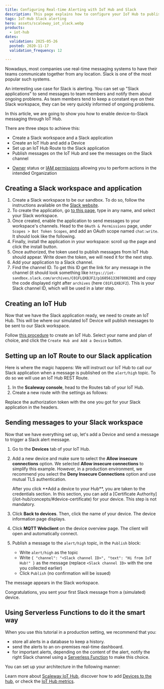 ```yaml
---
title: Configuring Real-time Alerting with IoT Hub and Slack
description: This page explains how to configure your IoT Hub to publish messages on your corporate Slack messaging system for real-time alerts.
tags: IoT-Hub Slack alerting
hero: assets/scaleway_iot_slack.webp
products:
  - iot-hub
dates:
  validation: 2025-05-26
  posted: 2020-11-17
  validation_frequency: 12

---
```




Nowadays, most companies use real-time messaging systems to have their teams communicate together from any location. Slack is one of the most popular such systems.

An interesting use case for Slack is alerting. You can set up "Slack applications" to send messages to team members and notify them about ongoing problems. As team members tend to keep a constant eye on their Slack workspace, they can be very quickly informed of ongoing problems.

In this article, we are going to show you how to enable device-to-Slack messaging through IoT Hub.

There are three steps to achieve this:

  - Create a Slack workspace and a Slack application
  - Create an IoT Hub and add a Device
  - Set up an IoT Hub Route to the Slack application
  - Publish messages on the IoT Hub and see the messages on the Slack channel


<Requirements />

- [Owner](/iam/concepts/#owner) status or [IAM permissions](/iam/concepts/#permission) allowing you to perform actions in the intended Organization

## Creating a Slack workspace and application

1. Create a Slack workspace to be our sandbox. To do so, follow the instructions available on the [Slack website](https://slack.com/create).
2. To create the application, go [to this page](https://api.slack.com/apps/new), type in any name, and select your Slack workspace.
3. Once created, enable the application to send messages to your workspace's channels. Head to the `OAuth & Permissions` page, under `Scopes > Bot Token Scopes`, and add an OAuth scope named `chat:write`. It should look like the following.
    <Lightbox image={image} alt="" />
4. Finally, install the application in your workspace: scroll up the page and click the install button.
    <Lightbox image={image2} alt="" />
5. Once authorized, the token used to publish messages from IoT Hub should appear. Write down the token, we will need it for the next step.
    <Lightbox image={image3} alt="" />
6. Add your application to a Slack channel.
7. Find the channel ID. To get this ID get the link for any message in the channel (it should look something like `https://iot-sandbox.slack.com/archives/C01FLQXBJF2/p1605613307000200`) and copy the code displayed right after `archives` (here `C01FLQXBJF2`). This is your Slack channel ID, which will be used in a later step.

## Creating an IoT Hub

Now that we have the Slack application ready, we need to create an IoT Hub. This will be where our simulated IoT Device will publish messages to be sent to our Slack workspace.

Follow [this procedure](/iot-hub/how-to/create-hub/) to create an IoT Hub. Select your name and plan of choice, and click the `Create Hub and Add a Device` button.

## Setting up an IoT Route to our Slack application

Here is where the magic happens: We will instruct our IoT Hub to call our Slack application when a message is published on the `alert/high` topic. To do so we will use an IoT Hub REST Route.

1. In the **Scaleway console**, head to the Routes tab of your IoT Hub.
2. Create a new route with the settings as follows:
    <Lightbox image={image4} alt="" />

Replace the authorization token with the one you got for your Slack application in the headers. 

## Sending messages to your Slack workspace

Now that we have everything set up, let's add a Device and send a message to trigger a Slack alert message.

1. Go to the **Devices** tab of your IoT Hub. 
2. Add a new device and make sure to select the **Allow insecure connections** option.
    <Message type="note">
      We selected **Allow insecure connections** to simplify this example. However, in a production environment, we recommend you select the **Deny Insecure Connections** option and use mutual TLS authentication.
    </Message>

    <Message type="important">
      After you click **Add a device to your Hub**, you are taken to the credentials section. In this section, you can add a [Certificate Authority](/iot-hub/concepts/#device-certificate) for your device. This step is not mandatory.
    </Message>
3. Click **Back to devices**. Then, click the name of your device. The device information page displays. 
4. Click **MQTT Webclient** on the device overview page. The client will open and automatically connect.
5. Publish a message to the `alert/high` topic, in the `Publish` block:
    - Write `alert/high` as the topic
    - Write `{ "channel": "<Slack channel ID>", "text": "Hi from IoT Hub!" }` as the message (replace `<Slack channel ID>` with the one you collected earlier)
    - Click `Publish` (no confirmation will be issued)

The message appears in the Slack workspace.

<Lightbox image={image5} alt="" />

Congratulations, you sent your first Slack message from a (simulated) device.

## Using Serverless Functions to do it the smart way

When you use this tutorial in a production setting, we recommend that you:
  - store all alerts in a database to keep a history.
  - send the alerts to an on-premises real-time dashboard.
  - for important alerts, depending on the content of the alert, notify the right Slack channel using a [Serverless Function](/serverless-functions/concepts/#serverless-functions) to make this choice.

You can set up your architecture in the following manner:

<Lightbox image={image6} alt="" />

Learn more about [Scaleway IoT Hub](/iot-hub/concepts/), discover how to add [Devices to the hub](/iot-hub/how-to/add-device/), or check the [IoT Hub metrics](/iot-hub/how-to/view-metrics/).